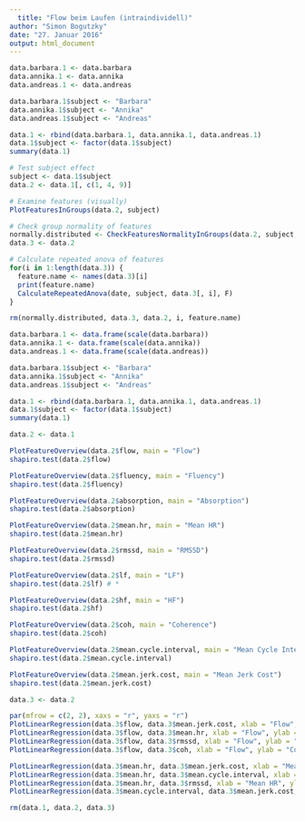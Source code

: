 ```yaml
---
  title: "Flow beim Laufen (intraindividell)"
author: "Simon Bogutzky"
date: "27. Januar 2016"
output: html_document
---
```

  
```r
data.barbara.1 <- data.barbara
data.annika.1 <- data.annika
data.andreas.1 <- data.andreas

data.barbara.1$subject <- "Barbara"
data.annika.1$subject <- "Annika"
data.andreas.1$subject <- "Andreas"

data.1 <- rbind(data.barbara.1, data.annika.1, data.andreas.1)
data.1$subject <- factor(data.1$subject)
summary(data.1)
```

```r

# Test subject effect
subject <- data.1$subject
data.2 <- data.1[, c(1, 4, 9)]

# Examine features (visually)
PlotFeaturesInGroups(data.2, subject)

# Check group normality of features
normally.distributed <- CheckFeaturesNormalityInGroups(data.2, subject, T)
data.3 <- data.2

# Calculate repeated anova of features 
for(i in 1:length(data.3)) {
  feature.name <- names(data.3)[i]
  print(feature.name)
  CalculateRepeatedAnova(date, subject, data.3[, i], F) 
}

rm(normally.distributed, data.3, data.2, i, feature.name)
```

```r
data.barbara.1 <- data.frame(scale(data.barbara))
data.annika.1 <- data.frame(scale(data.annika))
data.andreas.1 <- data.frame(scale(data.andreas))

data.barbara.1$subject <- "Barbara"
data.annika.1$subject <- "Annika"
data.andreas.1$subject <- "Andreas"

data.1 <- rbind(data.barbara.1, data.annika.1, data.andreas.1)
data.1$subject <- factor(data.1$subject)
summary(data.1)
```



```r
data.2 <- data.1

PlotFeatureOverview(data.2$flow, main = "Flow")
shapiro.test(data.2$flow)

PlotFeatureOverview(data.2$fluency, main = "Fluency")
shapiro.test(data.2$fluency)

PlotFeatureOverview(data.2$absorption, main = "Absorption")
shapiro.test(data.2$absorption)

PlotFeatureOverview(data.2$mean.hr, main = "Mean HR")
shapiro.test(data.2$mean.hr)

PlotFeatureOverview(data.2$rmssd, main = "RMSSD")
shapiro.test(data.2$rmssd)

PlotFeatureOverview(data.2$lf, main = "LF")
shapiro.test(data.2$lf) # *

PlotFeatureOverview(data.2$hf, main = "HF")
shapiro.test(data.2$hf)

PlotFeatureOverview(data.2$coh, main = "Coherence")
shapiro.test(data.2$coh)

PlotFeatureOverview(data.2$mean.cycle.interval, main = "Mean Cycle Interval")
shapiro.test(data.2$mean.cycle.interval) 

PlotFeatureOverview(data.2$mean.jerk.cost, main = "Mean Jerk Cost")
shapiro.test(data.2$mean.jerk.cost)

data.3 <- data.2

par(mfrow = c(2, 2), xaxs = "r", yaxs = "r")
PlotLinearRegression(data.3$flow, data.3$mean.jerk.cost, xlab = "Flow", ylab = "Mean Jerk Cost", col = data.3$subject)
PlotLinearRegression(data.3$flow, data.3$mean.hr, xlab = "Flow", ylab = "Mean HR", col = data.3$subject)
PlotLinearRegression(data.3$flow, data.3$rmssd, xlab = "Flow", ylab = "RMSSD", col = data.3$subject)
PlotLinearRegression(data.3$flow, data.3$coh, xlab = "Flow", ylab = "Coherence", col = data.3$subject)

PlotLinearRegression(data.3$mean.hr, data.3$mean.jerk.cost, xlab = "Mean HR", ylab = "Mean Jerk Cost", col = data.3$subject)
PlotLinearRegression(data.3$mean.hr, data.3$mean.cycle.interval, xlab = "Mean HR", ylab = "Mean Cycle Interval", col = data.3$subject)
PlotLinearRegression(data.3$mean.hr, data.3$rmssd, xlab = "Mean HR", ylab = "RMSSD", col = data.3$subject)
PlotLinearRegression(data.3$mean.cycle.interval, data.3$mean.jerk.cost, xlab = "Mean Cycle Interval", ylab = "Mean Jerk Cost", col = data.3$subject)

rm(data.1, data.2, data.3)
```


